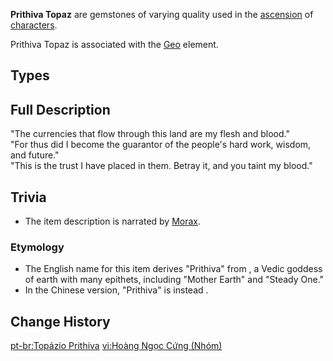 {{Terminology Infobox
|image        = <gallery>
Item Prithiva Topaz Sliver.png|Sliver
Item Prithiva Topaz Fragment.png|Fragment
Item Prithiva Topaz Chunk.png|Chunk
Item Prithiva Topaz Gemstone.png|Gemstone
</gallery>
|type         = Item Groups
|type2        = Ascension Gems
|type3        = Character Ascension Materials
|source1      = [[Normal Bosses]]:
{{Pages by Category List|Drops Prithiva Topaz Sliver&Normal Bosses}}
|source2      = [[Weekly Bosses]]:
{{Pages by Category List|Drops Prithiva Topaz Sliver&Weekly Bosses}}
|source3      = [[Souvenir Shop]]
|source4      = [[Alchemy]]
}}
'''Prithiva Topaz''' are gemstones of varying quality used in the [[Characters#Ascensions|ascension]] of [[character]]s.

Prithiva Topaz is associated with the [[Geo]] element.

==Types==
{{Material Quality
|2=Prithiva Topaz Sliver
|3=Prithiva Topaz Fragment
|4=Prithiva Topaz Chunk
|5=Prithiva Topaz Gemstone
}}

==Full Description==
"The currencies that flow through this land are my flesh and blood."<br />
"For thus did I become the guarantor of the people's hard work, wisdom, and future."<br />
"This is the trust I have placed in them. Betray it, and you taint my blood."

==Trivia==
* The item description is narrated by [[Morax]].

===Etymology===
*The English name for this item derives "Prithiva" from {{w|Prithvi}}, a Vedic goddess of earth with many epithets, including "Mother Earth" and "Steady One."
*In the Chinese version, "Prithiva" is instead {{Lang|mini=1|zh=坚牢|zh_rm=Jiānláo|zh_tl=Firm, Steady}}.

==Change History==
{{Change History|1.0}}
[[Category:Prithiva Topaz| ]]

[[pt-br:Topázio Prithiva]]
[[vi:Hoàng Ngọc Cứng (Nhóm)]]